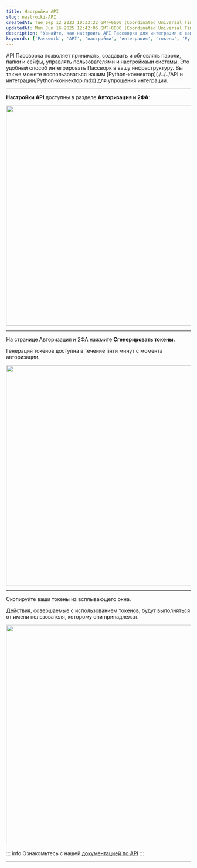 ```yaml
---
title: Настройки API
slug: nastroiki-API
createdAt: Tue Sep 12 2023 10:33:22 GMT+0000 (Coordinated Universal Time)
updatedAt: Mon Jun 16 2025 12:42:06 GMT+0000 (Coordinated Universal Time)
description: "Узнайте, как настроить API Пассворка для интеграции с вашей инфраструктурой, включая генерацию токенов и использование Python-коннектора."
keywords: ['Passwork', 'API', 'настройки', 'интеграция', 'токены', 'Python-коннектор']
---
```


API Пассворка позволяет принимать, создавать и обновлять пароли, папки и сейфы, управлять пользователями и настройками системы. Это удобный способ интегрировать Пассворк в вашу инфраструктуру. Вы также можете воспользоваться нашим [Python-коннектор](./../../API и интеграции/Python-коннектор.mdx) для упрощения интеграции.

---

**Настройки API** доступны в разделе **Авторизация и 2ФА**:

<div style={{ textAlign: 'center' }}>
  <img
    src="https://archbee-image-uploads.s3.amazonaws.com/QKZtfOnnubSbfN3D1EPqb-V42---41H3CeNTDaZ7m1f-20250311-171757.png"
    width="600"
    style={{ display: 'block', margin: '0 auto' }}
  />
</div>

---

На странице Авторизация и 2ФА нажмите **Сгенерировать токены.**

Генерация токенов доступна в течение пяти минут с момента авторизации.

<div style={{ textAlign: 'center' }}>
  <img
    src="https://archbee-image-uploads.s3.amazonaws.com/QKZtfOnnubSbfN3D1EPqb-yOs_1uKpbfqpuOyDPg5Id-20250429-093802.png"
    width="600"
    style={{ display: 'block', margin: '0 auto' }}
  />
</div>

---

Скопируйте ваши токены из всплывающего окна.

Действия, совершаемые с использованием токенов, будут выполняться от имени пользователя, которому они принадлежат.

<div style={{ textAlign: 'center' }}>
  <img
    src="https://archbee-image-uploads.s3.amazonaws.com/QKZtfOnnubSbfN3D1EPqb-UFJGbFUi-LJjZCCQX09sk-20250429-093936.png"
    width="600"
    style={{ display: 'block', margin: '0 auto' }}
  />
</div>

:::
info
Ознакомьтесь с нашей [документацией по API](#)
:::

***